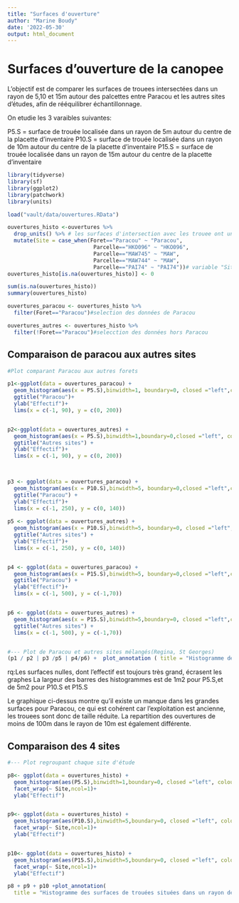 ```yaml
---
title: "Surfaces d'ouverture"
author: "Marine Boudy"
date: '2022-05-30'
output: html_document
---
```


# Surfaces d'ouverture de la canopee

L'objectif est de comparer les surfaces de trouees intersectées dans un rayon de 5,10 et 15m autour des palcettes entre Paracou et les autres sites d'études, afin de rééquilibrer échantillonnage.

On etudie les 3 varaibles suivantes:

P5.S = surface de trouée localisée dans un rayon de 5m autour du centre de la placette d'inventaire
P10.S = surface de trouée localisée dans un rayon de 10m autour du centre de la placette d'inventaire
P15.S = surface de trouée localisée dans un rayon de 15m autour du centre de la placette d'inventaire


```r
library(tidyverse)
library(sf)
library(ggplot2)
library(patchwork)
library(units)


```

```r

load("vault/data/ouvertures.RData")

ouvertures_histo <-ouvertures %>% 
  drop_units() %>% # les surfaces d'intersection avec les trouee ont une unite(m2) ,on la retire pour le moment(probleme d'affichage avec ggplot2)
  mutate(Site = case_when(Foret=="Paracou" ~ "Paracou",
                           Parcelle=="HKO096" ~ "HKO096",
                           Parcelle=="MAW745" ~ "MAW",
                           Parcelle=="MAW744" ~ "MAW",
                           Parcelle=="PAI74" ~ "PAI74"))# variable "Site d'etude" pour les facet_wrap
ouvertures_histo[is.na(ouvertures_histo)] <- 0

sum(is.na(ouvertures_histo))
summary(ouvertures_histo)

ouvertures_paracou <- ouvertures_histo %>% 
  filter(Foret=="Paracou")#selection des données de Paracou

ouvertures_autres <- ouvertures_histo %>% 
  filter(!Foret=="Paracou")#selecction des données hors Paracou

```


## Comparaison de paracou aux autres sites

```r
#Plot comparant Paracou aux autres forets

p1<-ggplot(data = ouvertures_paracou) +
  geom_histogram(aes(x = P5.S),binwidth=1, boundary=0, closed ="left",colour = 4, fill = "white")+
  ggtitle("Paracou")+
  ylab("Effectif")+
  lims(x = c(-1, 90), y = c(0, 200))


p2<-ggplot(data = ouvertures_autres) +
  geom_histogram(aes(x = P5.S),binwidth=1,boundary=0,closed ="left", colour = 4, fill = "white")+
  ggtitle("Autres sites") +
  ylab("Effectif")+
  lims(x = c(-1, 90), y = c(0, 200))
  


p3 <- ggplot(data = ouvertures_paracou) +
  geom_histogram(aes(x = P10.S),binwidth=5, boundary=0,closed ="left",colour = 4, fill = "white")+
  ggtitle("Paracou") +
  ylab("Effectif")+
  lims(x = c(-1, 250), y = c(0, 140))
  
p5 <- ggplot(data = ouvertures_autres) +
  geom_histogram(aes(x = P10.S),binwidth=5, boundary=0, closed ="left",colour = 4, fill = "white")+
  ggtitle("Autres sites") +
  ylab("Effectif")+
  lims(x = c(-1, 250), y = c(0, 140))


p4 <- ggplot(data = ouvertures_paracou) +
  geom_histogram(aes(x = P15.S),binwidth=5, boundary=0,closed ="left",colour = 4, fill = "white")+
  ggtitle("Paracou") +
  ylab("Effectif")+
  lims(x = c(-1, 500), y = c(-1,70))


p6 <- ggplot(data = ouvertures_autres) +
  geom_histogram(aes(x = P15.S),binwidth=5,boundary=0, closed ="left",colour = 4, fill = "white")+
  ggtitle("Autres sites") +
  lims(x = c(-1, 500), y = c(-1,70)) 


#--- Plot de Paracou et autres sites mélangés(Regina, St Georges)
(p1 / p2 | p3 /p5 | p4/p6) +  plot_annotation ( title = "Histogramme des surfaces de trouées situées dans un rayon de 5, 10, et 15 m autour des placettes d'inventaire",subtitle = "Comparaison du site de Paracou aux inventaire sur les autres sites")


```
rq:Les surfaces nulles, dont l'effectif est toujours très grand, écrasent les graphes
La largeur des barres des histogrammes est de 1m2 pour P5.S,et de 5m2 pour P10.S et P15.S

Le graphique ci-dessus montre qu'il existe un manque dans les grandes surfaces pour Paracou, ce qui est cohérent car l'exploitation est ancienne, les trouees sont donc de taille réduite.
La repartition des ouvertures de moins de 100m dans le rayon de 10m est également différente.

## Comparaison des 4 sites

```r
#--- Plot regroupant chaque site d'étude

p8<- ggplot(data = ouvertures_histo) +
  geom_histogram(aes(P5.S),binwidth=1,boundary=0, closed ="left", colour = 4, fill = "white")+
  facet_wrap(~ Site,ncol=1)+
  ylab("Effectif")


p9<- ggplot(data = ouvertures_histo) +
  geom_histogram(aes(P10.S),binwidth=5,boundary=0, closed ="left", colour = 4, fill = "white")+
  facet_wrap(~ Site,ncol=1)+
  ylab("Effectif")


p10<- ggplot(data = ouvertures_histo) +
  geom_histogram(aes(P15.S),binwidth=5,boundary=0, closed ="left", colour = 4, fill = "white")+
  facet_wrap(~ Site,ncol=1)+
  ylab("Effectif")

p8 + p9 + p10 +plot_annotation(
  title = "Histogramme des surfaces de trouées situées dans un rayon de 5, 10, et 15 m \n autour des placettes d'inventaire pour chaque site d'etude")
```


